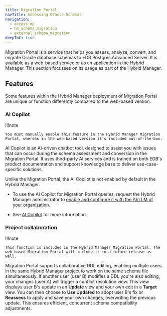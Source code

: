 ```yaml
---
title: Migration Portal
navTitle: Assessing Oracle Schemas 
navigation:
  - access_mp
  - hm_schema_migration
  - external_schema_migration
deepToC: true
---
```


Migration Portal is a service that helps you assess, analyze, convert, and migrate Oracle database schemas to EDB Postgres Advanced Server. It is available as a web-based service or as an application in the Hybrid Manager. This section focusses on its usage as part of the Hybrid Manager.

## Features

Some features within the Hybrid Manager deployment of Migration Portal are unique or function differently compared to the web-based version.

### AI Copilot

!!!note

    You must manually enable this feature in the Hybrid Manager Migration Portal, whereas in the web-based version it's included out-of-the-box.

AI Copilot is an AI-driven chatbot tool, designed to assist you with issues that can occur during the schema assessment and conversion in the Migration Portal. It uses third-party AI services and is trained on both EDB's product documentation and support knowledge base to deliver use-case-specific solutions.

Unlike the Migration Portal, the AI Copilot is not enabled by default in the Hybrid Manager. 

-   To use the AI Copilot for Migration Portal queries, request the Hybrid Manager administrator to [enable and configure it with the AI/LLM of your organization](../../enabling_migration_copilot.mdx).

-   See [AI Copilot](https://www.enterprisedb.com/docs/migration_portal/latest/03_mp_using_portal/mp_ai_copilot/) for more information.

### Project collaboration

!!!note

    This function is included in the Hybrid Manager Migration Portal. The web-based Migration Portal will include it in a future release as well.

Migration Portal supports collaborative DDL editing, enabling multiple users in the same Hybrid Manager project to work on the same schema file simultaneously. If another user (user B) modifies a DDL you're also editing, your changes (user A) will trigger a conflict resolution view. This view displays user B's update in an **Update** view and your own edit in a **Target** view. You can then choose to **Use Updated** to adopt user B's fix or **Reassess** to apply and save your own changes, overwriting the previous update. This ensures efficient, concurrent schema compatibility adjustments.
